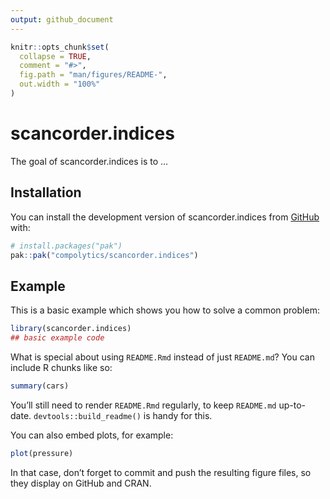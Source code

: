 ```yaml
---
output: github_document
---
```


<!-- README.md is generated from README.Rmd. Please edit that file -->

```r
knitr::opts_chunk$set(
  collapse = TRUE,
  comment = "#>",
  fig.path = "man/figures/README-",
  out.width = "100%"
)
```

# scancorder.indices

<!-- badges: start -->
<!-- badges: end -->

The goal of scancorder.indices is to ...

## Installation

You can install the development version of scancorder.indices from [GitHub](https://github.com/) with:

``` r
# install.packages("pak")
pak::pak("compolytics/scancorder.indices")
```

## Example

This is a basic example which shows you how to solve a common problem:

```r
library(scancorder.indices)
## basic example code
```

What is special about using `README.Rmd` instead of just `README.md`? You can include R chunks like so:

```r
summary(cars)
```

You'll still need to render `README.Rmd` regularly, to keep `README.md` up-to-date. `devtools::build_readme()` is handy for this.

You can also embed plots, for example:

```r
plot(pressure)
```

In that case, don't forget to commit and push the resulting figure files, so they display on GitHub and CRAN.
